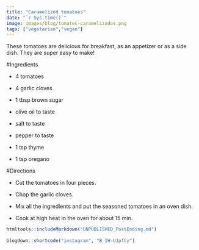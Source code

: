 ```yaml
---
title: "Caramelized tomatoes"
date: "`r Sys.time()`"
image: images/blog/tomates-caramelizados.png
tags: ["vegetarian","vegan"]
---
```


These tomatoes are delicious for breakfast, as an appetizer or as a side dish. They are super easy to make!

#Ingredients

- 4 tomatoes

- 4 garlic cloves

- 1 tbsp brown sugar

- olive oil to taste

- salt to taste

- pepper to taste

- 1 tsp thyme

- 1 tsp oregano


#Directions

- Cut the tomatoes in four pieces.

- Chop the garlic cloves.

- Mix all the ingredients and put the seasoned tomatoes in an oven dish.

- Cook at high heat in the oven for about 15 min.


```r
htmltools::includeMarkdown("UNPUBLISHED_PostEnding.md")
 
blogdown::shortcode("instagram", "B_IH-UJpfCy")
```
